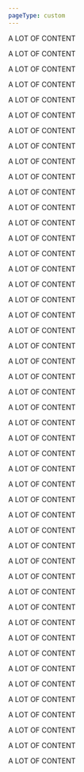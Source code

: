 ```yaml
---
pageType: custom
---
```


A LOT OF CONTENT

A LOT OF CONTENT

A LOT OF CONTENT

A LOT OF CONTENT

A LOT OF CONTENT

A LOT OF CONTENT

A LOT OF CONTENT

A LOT OF CONTENT

A LOT OF CONTENT

A LOT OF CONTENT

A LOT OF CONTENT

A LOT OF CONTENT

A LOT OF CONTENT

A LOT OF CONTENT

A LOT OF CONTENT

A LOT OF CONTENT

A LOT OF CONTENT

A LOT OF CONTENT

A LOT OF CONTENT

A LOT OF CONTENT

A LOT OF CONTENT

A LOT OF CONTENT

A LOT OF CONTENT

A LOT OF CONTENT

A LOT OF CONTENT

A LOT OF CONTENT

A LOT OF CONTENT

A LOT OF CONTENT

A LOT OF CONTENT

A LOT OF CONTENT

A LOT OF CONTENT

A LOT OF CONTENT

A LOT OF CONTENT

A LOT OF CONTENT

A LOT OF CONTENT

A LOT OF CONTENT

A LOT OF CONTENT

A LOT OF CONTENT

A LOT OF CONTENT

A LOT OF CONTENT

A LOT OF CONTENT

A LOT OF CONTENT

A LOT OF CONTENT

A LOT OF CONTENT

A LOT OF CONTENT

A LOT OF CONTENT

A LOT OF CONTENT

A LOT OF CONTENT
